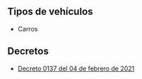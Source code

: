 ## Tipos de vehículos

- Carros

## Decretos

- [Decreto 0137 del 04 de febrero de 2021](/santa-cruz-de-lorica/decreto-0137-del-04-de-febrero-de-2021.pdf)
